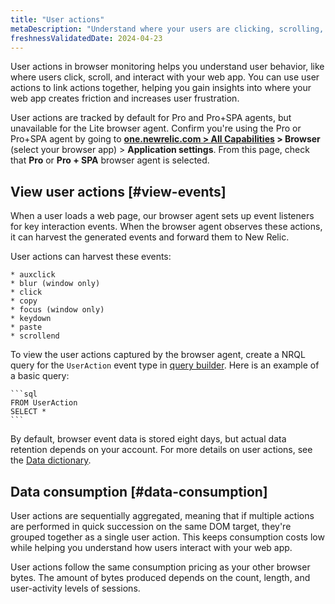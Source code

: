 ```yaml
---
title: "User actions"
metaDescription: "Understand where your users are clicking, scrolling, and interacting with your web app using user actions in New Relic Browser."
freshnessValidatedDate: 2024-04-23
---
```


User actions in browser monitoring helps you understand user behavior, like where users click, scroll, and interact with your web app. You can use user actions to link actions together, helping you gain insights into where your web app creates friction and increases user frustration. 

User actions are tracked by default for Pro and Pro+SPA agents, but unavailable for the Lite browser agent. Confirm you're using the Pro or Pro+SPA agent by going to <DNT>**[one.newrelic.com > All Capabilities](https://one.newrelic.com/all-capabilities) > Browser**</DNT> (select your browser app) > <DNT>**Application settings**</DNT>. From this page, check that  <DNT>**Pro**</DNT> or <DNT>**Pro + SPA**</DNT> browser agent is selected. 

## View user actions [#view-events]

When a user loads a web page, our browser agent sets up event listeners for key interaction events. When the browser agent observes these actions, it can harvest the generated events and forward them to New Relic.

User actions can harvest these events:

    * auxclick
    * blur (window only)
    * click
    * copy
    * focus (window only)
    * keydown
    * paste
    * scrollend

To view the user actions captured by the browser agent, create a NRQL query for the `UserAction` event type in [query builder](/docs/query-your-data/explore-query-data/query-builder/introduction-query-builder/). Here is an example of a basic query:

    ```sql
    FROM UserAction 
    SELECT *
    ```

By default, browser event data is stored eight days, but actual data retention depends on your account. For more details on user actions, see the [Data dictionary](/attribute-dictionary/).

## Data consumption [#data-consumption]

User actions are sequentially aggregated, meaning that if multiple actions are performed in quick succession on the same DOM target, they're grouped together as a single user action. This keeps consumption costs low while helping you understand how users interact with your web app.

User actions follow the same consumption pricing as your other browser bytes. The amount of bytes produced depends on the count, length, and user-activity levels of sessions.
